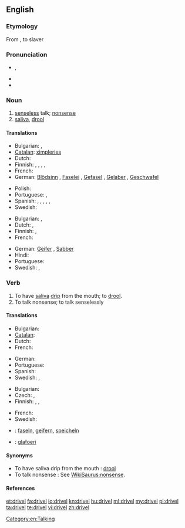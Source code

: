 ==English==

=== Etymology ===
From  {{etyl|ang}} {{term|dravelen, drabelen, drevelen, drivelen|lang=ang}}, to slaver

===Pronunciation===
* {{a|UK}} {{IPA|/dɹɪv.əl/}}, {{SAMPA|/drIv.@l/}}
* {{audio|en-us-drivel.ogg|Audio (US)}}
* {{rhymes|ɪvəl}}

===Noun===
{{en-noun|-}}

# [[senseless]] talk; [[nonsense]]
# [[saliva]], [[drool]]

====Translations====
{{trans-top|senseless talk}}
* Bulgarian: {{t|bg|глупости|p}}, {{t|bg|безсмислици|p}}
* [[Catalan]]: [[ximpleries]] {{f|p}}
* Dutch: {{t|nl|geneuzel|n}}
* Finnish: {{t-|fi|höpinä}}, {{t-|fi|höpöpuhe}}, {{t|fi|höpötys}}, {{t-|fi|pöty}}, {{t-|fi|hölynpöly}}
* French: {{t|fr|foutaise}}
* German: [[Blödsinn]] {{m}}, [[Faselei]] {{f}}, [[Gefasel]] {{n}}, [[Gelaber]] {{n}}, [[Geschwafel]] {{n}}
{{trans-mid}}
* Polish: {{t-|pl|bełkot|m}}
* Portuguese: {{t+|pt|besteira|f}}, {{t+|pt|bobagem|f}}
* Spanish: {{t-|es|tonterías|f|p}},  {{t|es|chorradas|f|p}},  {{t|es|babosadas|f|p}},  {{t|es|leseras|f|p}},  {{t|es|macanas|f|p}},  {{t-|es|monserga|f}}
* Swedish: {{t|sv|dravel|n}}
{{trans-bottom}}

{{trans-top|saliva, drool}}
* Bulgarian: {{t|bg|лиги|p}}, {{t|bg|слюнка|f}}
* Dutch: {{t|nl|kwijl|n}}, {{t|nl|speeksel|n}}
* Finnish: {{t+|fi|sylki}},  {{t+|fi|kuola}}
* French: {{t+|fr|bave|f}}
{{trans-mid}}
* German: [[Geifer]] {{m}}, [[Sabber]] {{m}}
* Hindi: {{t-|hi|लार|f|tr=lār|xs=Hindi}}
* Portuguese: {{t+|pt|baba|f}}
* Swedish: {{t|sv|drägel|n}}, {{t|sv|dregel|n}}
{{trans-bottom}}

===Verb===
{{en-verb|drivels|'''[[driveling]]''' or '''[[drivelling]]'''|'''[[driveled]]''' or '''[[drivelled]]'''}}

# To have [[saliva]] [[drip]] from the mouth; to [[drool]].
# To talk nonsense; to talk senselessly

====Translations====
{{trans-top|to have saliva drip from the mouth}}
* Bulgarian: {{t|bg|лигавя се}}
* [[Catalan]]: {{t|ca|bavejar}}
* Dutch: {{t|nl|kwijlen}}
* French: {{t+|fr|baver}}
{{trans-mid}}
* German: {{t+|de|sabbern}}
* Portuguese: {{t+|pt|babar}}
* Spanish: {{t+|es|babear}}
* Swedish: {{t|sv|dregla}}, {{t|sv|drägla}}
{{trans-bottom}}

{{trans-top|to talk nonsense}}
* Bulgarian: {{t|bg|говоря глупости}}
* Czech: {{t|cs|blábolat}}, {{t|cs|žvanit}}
* Finnish: {{t-|fi|höpsiä}}, {{t-|fi|höpöttää}}, {{t|fi|puhua puuta heinää}}
{{trans-mid}}
* French: {{t+|fr|radoter}}
* Swedish: {{t|sv|dravla}}
{{trans-bottom}}

{{checktrans-top}}
* {{ttbc|de}}: [[faseln]], [[geifern]], [[speicheln]]
{{trans-mid}}
* {{ttbc|cy}}: [[glafoeri]]
{{trans-bottom}}

====Synonyms====
* To have saliva drip from the mouth : [[drool]]
* To talk nonsense : See [[WikiSaurus:nonsense]].

====References====
{{R:Webster 1913}}

[[Category:en:Talking]]

[[et:drivel]]
[[fa:drivel]]
[[io:drivel]]
[[kn:drivel]]
[[hu:drivel]]
[[ml:drivel]]
[[my:drivel]]
[[pl:drivel]]
[[ta:drivel]]
[[te:drivel]]
[[vi:drivel]]
[[zh:drivel]]